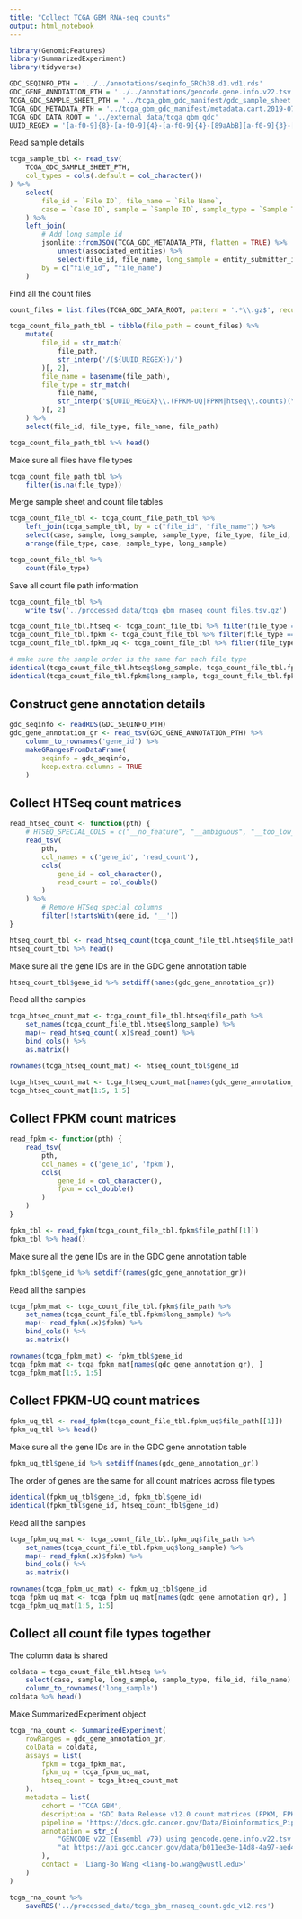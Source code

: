 ```yaml
---
title: "Collect TCGA GBM RNA-seq counts"
output: html_notebook
---
```


```r
library(GenomicFeatures)
library(SummarizedExperiment)
library(tidyverse)
```

```r
GDC_SEQINFO_PTH = '../../annotations/seqinfo_GRCh38.d1.vd1.rds'
GDC_GENE_ANNOTATION_PTH = '../../annotations/gencode.gene.info.v22.tsv'
TCGA_GDC_SAMPLE_SHEET_PTH = '../tcga_gbm_gdc_manifest/gdc_sample_sheet.2019-07-05.tsv.gz'
TCGA_GDC_METADATA_PTH = '../tcga_gbm_gdc_manifest/metadata.cart.2019-07-05.json.gz'
TCGA_GDC_DATA_ROOT = '../external_data/tcga_gbm_gdc'
UUID_REGEX = '[a-f0-9]{8}-[a-f0-9]{4}-[a-f0-9]{4}-[89aAbB][a-f0-9]{3}-[a-f0-9]{12}'
```

Read sample details
```r
tcga_sample_tbl <- read_tsv(
    TCGA_GDC_SAMPLE_SHEET_PTH,
    col_types = cols(.default = col_character())
) %>%
    select(
        file_id = `File ID`, file_name = `File Name`, 
        case = `Case ID`, sample = `Sample ID`, sample_type = `Sample Type`
    ) %>%
    left_join(
        # Add long sample_id
        jsonlite::fromJSON(TCGA_GDC_METADATA_PTH, flatten = TRUE) %>%
            unnest(associated_entities) %>%
            select(file_id, file_name, long_sample = entity_submitter_id),
        by = c("file_id", "file_name")
    )
```


Find all the count files
```r
count_files = list.files(TCGA_GDC_DATA_ROOT, pattern = '.*\\.gz$', recursive = TRUE, full.names = TRUE)

tcga_count_file_path_tbl = tibble(file_path = count_files) %>%
    mutate(
        file_id = str_match(
            file_path,
            str_interp('/(${UUID_REGEX})/')
        )[, 2],
        file_name = basename(file_path),
        file_type = str_match(
            file_name, 
            str_interp('${UUID_REGEX}\\.(FPKM-UQ|FPKM|htseq\\.counts)(\\.txt)?.gz')
        )[, 2]
    ) %>%
    select(file_id, file_type, file_name, file_path)

tcga_count_file_path_tbl %>% head()
```

Make sure all files have file types
```r
tcga_count_file_path_tbl %>%
    filter(is.na(file_type))
```

Merge sample sheet and count file tables
```r
tcga_count_file_tbl <- tcga_count_file_path_tbl %>%
    left_join(tcga_sample_tbl, by = c("file_id", "file_name")) %>%
    select(case, sample, long_sample, sample_type, file_type, file_id, file_name, everything()) %>%
    arrange(file_type, case, sample_type, long_sample)
```

```r
tcga_count_file_tbl %>%
    count(file_type)
```

Save all count file path information
```r
tcga_count_file_tbl %>%
    write_tsv('../processed_data/tcga_gbm_rnaseq_count_files.tsv.gz')
```


```r
tcga_count_file_tbl.htseq <- tcga_count_file_tbl %>% filter(file_type == 'htseq.counts')
tcga_count_file_tbl.fpkm <- tcga_count_file_tbl %>% filter(file_type == 'FPKM')
tcga_count_file_tbl.fpkm_uq <- tcga_count_file_tbl %>% filter(file_type == 'FPKM-UQ')

# make sure the sample order is the same for each file type
identical(tcga_count_file_tbl.htseq$long_sample, tcga_count_file_tbl.fpkm$long_sample)
identical(tcga_count_file_tbl.fpkm$long_sample, tcga_count_file_tbl.fpkm_uq$long_sample)
```



## Construct gene annotation details
```r
gdc_seqinfo <- readRDS(GDC_SEQINFO_PTH)
gdc_gene_annotation_gr <- read_tsv(GDC_GENE_ANNOTATION_PTH) %>%
    column_to_rownames('gene_id') %>%
    makeGRangesFromDataFrame(
        seqinfo = gdc_seqinfo,
        keep.extra.columns = TRUE
    )
```



## Collect HTSeq count matrices
```r
read_htseq_count <- function(pth) {
    # HTSEQ_SPECIAL_COLS = c("__no_feature", "__ambiguous", "__too_low_aQual", "__not_aligned", "__alignment_not_unique")
    read_tsv(
        pth, 
        col_names = c('gene_id', 'read_count'),
        cols(
            gene_id = col_character(),
            read_count = col_double()
        )
    ) %>%
        # Remove HTSeq special columns
        filter(!startsWith(gene_id, '__'))
}

htseq_count_tbl <- read_htseq_count(tcga_count_file_tbl.htseq$file_path[[1]])
htseq_count_tbl %>% head()
```

Make sure all the gene IDs are in the GDC gene annotation table
```r
htseq_count_tbl$gene_id %>% setdiff(names(gdc_gene_annotation_gr))
```

Read all the samples
```r
tcga_htseq_count_mat <- tcga_count_file_tbl.htseq$file_path %>%
    set_names(tcga_count_file_tbl.htseq$long_sample) %>%
    map(~ read_htseq_count(.x)$read_count) %>%
    bind_cols() %>%
    as.matrix()

rownames(tcga_htseq_count_mat) <- htseq_count_tbl$gene_id

tcga_htseq_count_mat <- tcga_htseq_count_mat[names(gdc_gene_annotation_gr), ]
tcga_htseq_count_mat[1:5, 1:5]
```



## Collect FPKM count matrices
```r
read_fpkm <- function(pth) {
    read_tsv(
        pth, 
        col_names = c('gene_id', 'fpkm'),
        cols(
            gene_id = col_character(),
            fpkm = col_double()
        )
    )
}

fpkm_tbl <- read_fpkm(tcga_count_file_tbl.fpkm$file_path[[1]])
fpkm_tbl %>% head()
```

Make sure all the gene IDs are in the GDC gene annotation table
```r
fpkm_tbl$gene_id %>% setdiff(names(gdc_gene_annotation_gr))
```

Read all the samples
```r
tcga_fpkm_mat <- tcga_count_file_tbl.fpkm$file_path %>%
    set_names(tcga_count_file_tbl.fpkm$long_sample) %>%
    map(~ read_fpkm(.x)$fpkm) %>%
    bind_cols() %>%
    as.matrix()

rownames(tcga_fpkm_mat) <- fpkm_tbl$gene_id
tcga_fpkm_mat <- tcga_fpkm_mat[names(gdc_gene_annotation_gr), ]
tcga_fpkm_mat[1:5, 1:5]
```



## Collect FPKM-UQ count matrices
```r
fpkm_uq_tbl <- read_fpkm(tcga_count_file_tbl.fpkm_uq$file_path[[1]])
fpkm_uq_tbl %>% head()
```

Make sure all the gene IDs are in the GDC gene annotation table
```r
fpkm_uq_tbl$gene_id %>% setdiff(names(gdc_gene_annotation_gr))
```

The order of genes are the same for all count matrices across file types
```r
identical(fpkm_uq_tbl$gene_id, fpkm_tbl$gene_id)
identical(fpkm_tbl$gene_id, htseq_count_tbl$gene_id)
```

Read all the samples
```r
tcga_fpkm_uq_mat <- tcga_count_file_tbl.fpkm_uq$file_path %>%
    set_names(tcga_count_file_tbl.fpkm_uq$long_sample) %>%
    map(~ read_fpkm(.x)$fpkm) %>%
    bind_cols() %>%
    as.matrix()

rownames(tcga_fpkm_uq_mat) <- fpkm_uq_tbl$gene_id
tcga_fpkm_uq_mat <- tcga_fpkm_uq_mat[names(gdc_gene_annotation_gr), ]
tcga_fpkm_uq_mat[1:5, 1:5]
```



## Collect all count file types together
The column data is shared
```r
coldata = tcga_count_file_tbl.htseq %>%
    select(case, sample, long_sample, sample_type, file_id, file_name) %>%
    column_to_rownames('long_sample')
coldata %>% head()
```

Make SummarizedExperiment object
```r
tcga_rna_count <- SummarizedExperiment(
    rowRanges = gdc_gene_annotation_gr,
    colData = coldata,
    assays = list(
        fpkm = tcga_fpkm_mat,
        fpkm_uq = tcga_fpkm_uq_mat,
        htseq_count = tcga_htseq_count_mat
    ),
    metadata = list(
        cohort = 'TCGA GBM',
        description = 'GDC Data Release v12.0 count matrices (FPKM, FPKM-UQ, HTSeq count)',
        pipeline = 'https://docs.gdc.cancer.gov/Data/Bioinformatics_Pipelines/Expression_mRNA_Pipeline/',
        annotation = str_c(
            "GENCODE v22 (Ensembl v79) using gencode.gene.info.v22.tsv on GDC ",
            "at https://api.gdc.cancer.gov/data/b011ee3e-14d8-4a97-aed4-e0b10f6bbe82"
        ),
        contact = 'Liang-Bo Wang <liang-bo.wang@wustl.edu>'
    )
)
```

```r
tcga_rna_count %>%
    saveRDS('../processed_data/tcga_gbm_rnaseq_count.gdc_v12.rds')
```

